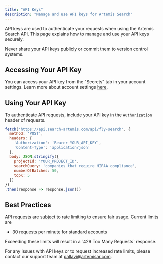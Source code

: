 ```yaml
---
title: "API Keys"
description: "Manage and use API keys for Artemis Search"
---
```



API keys are used to authenticate your requests when using the Artemis Search API. This page explains how to manage and use your API keys securely.

<Warning>
  Never share your API keys publicly or commit them to version control systems.
</Warning>

## Accessing Your API Key

You can access your API key from the "Secrets" tab in your account settings. Learn more about account settings [here](/settings/account-settings).

## Using Your API Key

To authenticate API requests, include your API key in the `Authorization` header of requests.



```javascript
fetch('https://api.search-artemis.com/api/fly-search', {
  method: 'POST',
  headers: {
    'Authorization': `Bearer YOUR_API_KEY`,
    'Content-Type': 'application/json'
  },
  body: JSON.stringify({
    projectId: 'YOUR_PROJECT_ID',
    searchQuery: 'companies that require HIPAA compliance',
    numberOfBatches: 50,
    topK: 5
  })
})
.then(response => response.json())
```


## Best Practices


<Accordion title="Rate Limiting">
  API requests are subject to rate limiting to ensure fair usage. Current limits are 

  - 30 requests per minute for standard accounts

  <Note>
    Exceeding these limits will result in a `429 Too Many Requests` response.
  </Note>
</Accordion>

For any issues with API keys or to request increased rate limits, please contact our support team at [pallavi@artemisar.com](mailto:pallavi@artemisar.com).